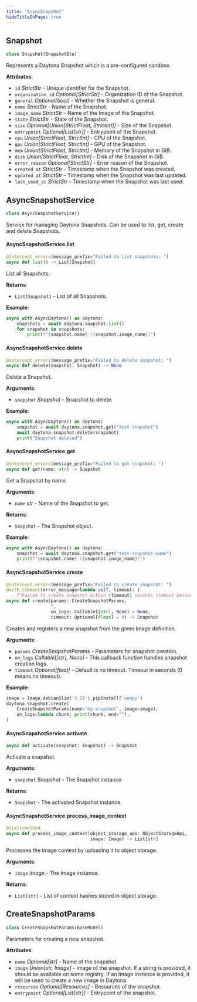 ```yaml
---
title: "AsyncSnapshot"
hideTitleOnPage: true
---
```

## Snapshot

```python
class Snapshot(SnapshotDto)
```

Represents a Daytona Snapshot which is a pre-configured sandbox.

**Attributes**:

- `id` _StrictStr_ - Unique identifier for the Snapshot.
- `organization_id` _Optional[StrictStr]_ - Organization ID of the Snapshot.
- `general` _Optional[bool]_ - Whether the Snapshot is general.
- `name` _StrictStr_ - Name of the Snapshot.
- `image_name` _StrictStr_ - Name of the Image of the Snapshot.
- `state` _StrictStr_ - State of the Snapshot.
- `size` _Optional[Union[StrictFloat, StrictInt]]_ - Size of the Snapshot.
- `entrypoint` _Optional[List[str]]_ - Entrypoint of the Snapshot.
- `cpu` _Union[StrictFloat, StrictInt]_ - CPU of the Snapshot.
- `gpu` _Union[StrictFloat, StrictInt]_ - GPU of the Snapshot.
- `mem` _Union[StrictFloat, StrictInt]_ - Memory of the Snapshot in GiB.
- `disk` _Union[StrictFloat, StrictInt]_ - Disk of the Snapshot in GiB.
- `error_reason` _Optional[StrictStr]_ - Error reason of the Snapshot.
- `created_at` _StrictStr_ - Timestamp when the Snapshot was created.
- `updated_at` _StrictStr_ - Timestamp when the Snapshot was last updated.
- `last_used_at` _StrictStr_ - Timestamp when the Snapshot was last used.

## AsyncSnapshotService

```python
class AsyncSnapshotService()
```

Service for managing Daytona Snapshots. Can be used to list, get, create and delete Snapshots.

#### AsyncSnapshotService.list

```python
@intercept_errors(message_prefix="Failed to list snapshots: ")
async def list() -> List[Snapshot]
```

List all Snapshots.

**Returns**:

- `List[Snapshot]` - List of all Snapshots.
  

**Example**:

```python
async with AsyncDaytona() as daytona:
    snapshots = await daytona.snapshot.list()
    for snapshot in snapshots:
        print(f"{snapshot.name} ({snapshot.image_name})")
```

#### AsyncSnapshotService.delete

```python
@intercept_errors(message_prefix="Failed to delete snapshot: ")
async def delete(snapshot: Snapshot) -> None
```

Delete a Snapshot.

**Arguments**:

- `snapshot` _Snapshot_ - Snapshot to delete.
  

**Example**:

```python
async with AsyncDaytona() as daytona:
    snapshot = await daytona.snapshot.get("test-snapshot")
    await daytona.snapshot.delete(snapshot)
    print("Snapshot deleted")
```

#### AsyncSnapshotService.get

```python
@intercept_errors(message_prefix="Failed to get snapshot: ")
async def get(name: str) -> Snapshot
```

Get a Snapshot by name.

**Arguments**:

- `name` _str_ - Name of the Snapshot to get.
  

**Returns**:

- `Snapshot` - The Snapshot object.
  

**Example**:

```python
async with AsyncDaytona() as daytona:
    snapshot = await daytona.snapshot.get("test-snapshot-name")
    print(f"{snapshot.name} ({snapshot.image_name})")
```

#### AsyncSnapshotService.create

```python
@intercept_errors(message_prefix="Failed to create snapshot: ")
@with_timeout(error_message=lambda self, timeout: (
    f"Failed to create snapshot within {timeout} seconds timeout period."))
async def create(params: CreateSnapshotParams,
                 *,
                 on_logs: Callable[[str], None] = None,
                 timeout: Optional[float] = 0) -> Snapshot
```

Creates and registers a new snapshot from the given Image definition.

**Arguments**:

- `params` _CreateSnapshotParams_ - Parameters for snapshot creation.
- `on_logs` _Callable[[str], None]_ - This callback function handles snapshot creation logs.
- `timeout` _Optional[float]_ - Default is no timeout. Timeout in seconds (0 means no timeout).

**Example**:

```python
image = Image.debianSlim('3.12').pipInstall('numpy')
daytona.snapshot.create(
    CreateSnapshotParams(name='my-snapshot', image=image),
    on_logs=lambda chunk: print(chunk, end=""),
)
```

#### AsyncSnapshotService.activate

```python
async def activate(snapshot: Snapshot) -> Snapshot
```

Activate a snapshot.

**Arguments**:

- `snapshot` _Snapshot_ - The Snapshot instance.

**Returns**:

- `Snapshot` - The activated Snapshot instance.

#### AsyncSnapshotService.process\_image\_context

```python
@staticmethod
async def process_image_context(object_storage_api: ObjectStorageApi,
                                image: Image) -> List[str]
```

Processes the image context by uploading it to object storage.

**Arguments**:

- `image` _Image_ - The Image instance.

**Returns**:

- `List[str]` - List of context hashes stored in object storage.

## CreateSnapshotParams

```python
class CreateSnapshotParams(BaseModel)
```

Parameters for creating a new snapshot.

**Attributes**:

- `name` _Optional[str]_ - Name of the snapshot.
- `image` _Union[str, Image]_ - Image of the snapshot. If a string is provided,
  it should be available on some registry. If an Image instance is provided,
  it will be used to create a new image in Daytona.
- `resources` _Optional[Resources]_ - Resources of the snapshot.
- `entrypoint` _Optional[List[str]]_ - Entrypoint of the snapshot.

